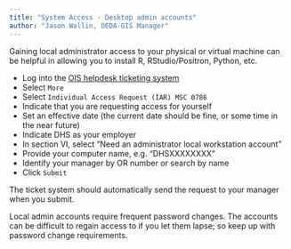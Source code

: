 ```yaml
---
title: "System Access - Desktop admin accounts"
author: "Jason Wallin, OEDA-GIS Manager"
---
```


Gaining local administrator access to your physical or virtual machine can be helpful in allowing you to install R, RStudio/Positron, Python, etc.

* Log into the [OIS helpdesk ticketing system](https://itservices.odhsoha.oregon.gov/casm.html#/bui/home)
* Select `More`
* Select `Individual Access Request (IAR) MSC 0786`
* Indicate that you are requesting access for yourself
* Set an effective date (the current date should be fine, or some time in the near future)
* Indicate DHS as your employer
* In section VI, select "Need an administrator local workstation account"
* Provide your computer name, e.g. "DHSXXXXXXXX"
* Identify your manager by OR number or search by name
* Click `Submit`

The ticket system should automatically send the request to your manager when you submit.

Local admin accounts require frequent password changes. The accounts can be difficult to regain access to if you let them lapse; so keep up with password change requirements.